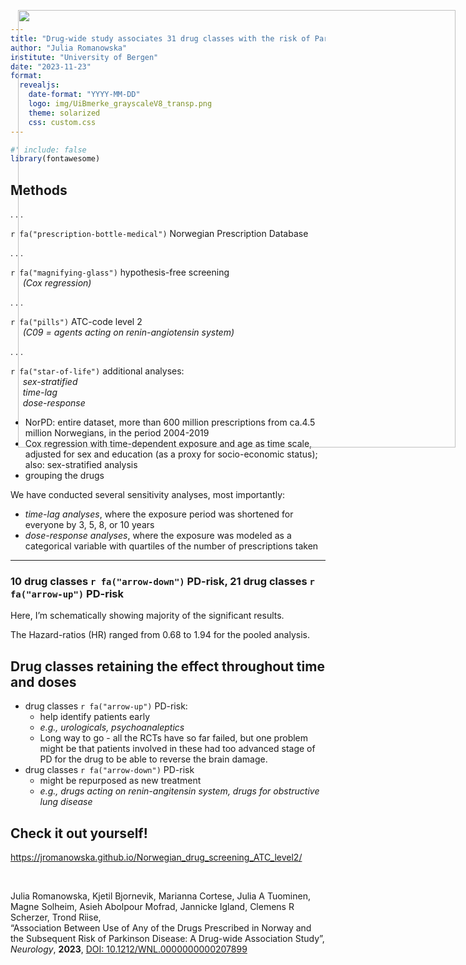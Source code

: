 ```yaml
---
title: "Drug-wide study associates 31 drug classes with the risk of Parkinson’s disease"
author: "Julia Romanowska"
institute: "University of Bergen"
date: "2023-11-23"
format:
  revealjs:
    date-format: "YYYY-MM-DD"
    logo: img/UiBmerke_grayscaleV8_transp.png
    theme: solarized
    css: custom.css
---
```


```r
#' include: false
library(fontawesome)
```

## Methods {.center}

. . .

`r fa("prescription-bottle-medical")` Norwegian Prescription Database

. . .

`r fa("magnifying-glass")` hypothesis-free screening    
&nbsp;&nbsp;&nbsp;&nbsp;&nbsp;_(Cox regression)_

. . .

`r fa("pills")` ATC-code level 2    
&nbsp;&nbsp;&nbsp;&nbsp;&nbsp;_(C09 = agents acting on renin-angiotensin system)_

. . .

`r fa("star-of-life")` additional analyses:    
&nbsp;&nbsp;&nbsp;&nbsp;&nbsp;_sex-stratified_    
&nbsp;&nbsp;&nbsp;&nbsp;&nbsp;_time-lag_    
&nbsp;&nbsp;&nbsp;&nbsp;&nbsp;_dose-response_

::: notes
- NorPD: entire dataset, more than 600 million prescriptions from ca.4.5 million
Norwegians, in the period 2004-2019
- Cox regression with time-dependent exposure and age as time scale, adjusted for
sex and education (as a proxy for socio-economic status); also: sex-stratified
analysis
- grouping the drugs

We have conducted several sensitivity analyses, most importantly:

- _time-lag analyses_, where the exposure period was shortened for everyone by
3, 5, 8, or 10 years
- _dose-response analyses_, where the exposure was modeled as a categorical
variable with quartiles of the number of prescriptions taken

:::

---
### 10 drug classes `r fa("arrow-down")` PD-risk, 21 drug classes `r fa("arrow-up")` PD-risk

<img src="img/visual_abstract_transparent.png" style="height: 700px; position: absolute; right: 20px; top: 40px;"/>

::: notes
Here, I'm schematically showing majority of the significant results.

The Hazard-ratios (HR) ranged from 0.68 to 1.94 for the pooled analysis.
:::

## Drug classes retaining the effect throughout time and doses

<img src="img/visual_abstract_after_sensitivity_analyses.png" style="height: 700px; position: absolute; right: 20px; top: 40px;"/>

::: notes
- drug classes `r fa("arrow-up")` PD-risk:
  - help identify patients early
  - _e.g., urologicals, psychoanaleptics_
  - Long way to go - all the RCTs have so far failed, but one problem might be
that patients involved in these had too advanced stage of PD for the drug
to be able to reverse the brain damage.


- drug classes `r fa("arrow-down")` PD-risk
  - might be repurposed as new treatment
  - _e.g., drugs acting on renin-angitensin system, drugs for obstructive lung disease_

:::

## Check it out yourself! {.center .smaller}

[https://jromanowska.github.io/Norwegian_drug_screening_ATC_level2/](https://jromanowska.github.io/Norwegian_drug_screening_ATC_level2/)

<br/>

Julia Romanowska, Kjetil Bjornevik, Marianna Cortese, Julia A Tuominen,
Magne Solheim, Asieh Abolpour Mofrad, Jannicke Igland, Clemens R Scherzer, Trond Riise,    
"Association Between Use of Any of the Drugs Prescribed in Norway and the Subsequent Risk of Parkinson Disease:
A Drug-wide Association Study",    
_Neurology_, **2023**,
[DOI: 10.1212/WNL.0000000000207899](https://n.neurology.org/content/early/2023/10/10/WNL.0000000000207899)
